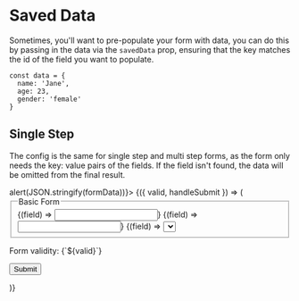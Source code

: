 
<Meta title='Examples|Saved Data' component={null} />

# Saved Data

Sometimes, you'll want to pre-populate your form with data, you can do this by passing in the data via the `savedData` prop, ensuring that the key matches the id of the field you want to populate.

```
const data = { 
  name: 'Jane', 
  age: 23, 
  gender: 'female' 
}
```

## Single Step
The config is the same for single step and multi step forms, as the form only needs the key: value pairs of the fields. If the field isn't found, the data will be omitted from the final result.

<Preview>
  <Story name='Single-Step'>
    <Form savedData={{ name: 'Jane', age: 23, gender: 'female' }} onSubmit={(formData) => alert(JSON.stringify(formData))}>
      {({ valid, handleSubmit }) => (
        <form onSubmit={handleSubmit}>
          <fieldset>
            <legend>Basic Form</legend>
            <Field id={'name'} required>{(field) => <Input label={'Name'} {...field} />}</Field>
            <Field id={'age'} required>{(field) => <Input label={'Age'} type={'number'} {...field} />}</Field>
            <Field id={'gender'} required>{(field) => 
              <Select label={'Gender'} options={[{ value: 'male', label: 'Male'}, { value: 'female', label: 'Female' }]} {...field} />}
            </Field>
          </fieldset>
          <p style={{ color: valid ? 'green' : 'red'}}>Form validity: {`${valid}`}</p>
          <button>Submit</button>
        </form>
      )}
    </Form>
  </Story>
</Preview>

